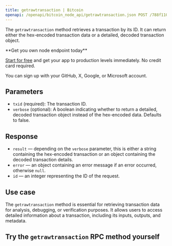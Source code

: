 ---
title: getrawtransaction | Bitcoin
openapi: /openapi/bitcoin_node_api/getrawtransaction.json POST /788f110831fe13808302bd79796d55e8
---

The `getrawtransaction` method retrieves a transaction by its ID. It can return either the hex-encoded transaction data or a detailed, decoded transaction object.

<Check>
**Get you own node endpoint today**

[Start for free](https://console.chainstack.com/) and get your app to production levels immediately. No credit card required.

You can sign up with your GitHub, X, Google, or Microsoft account.
</Check>


## Parameters

* `txid` (required): The transaction ID.
* `verbose` (optional): A boolean indicating whether to return a detailed, decoded transaction object instead of the hex-encoded data. Defaults to false.

## Response

* `result` — depending on the `verbose` parameter, this is either a string containing the hex-encoded transaction or an object containing the decoded transaction details.
* `error` — an object containing an error message if an error occurred, otherwise `null`.
* `id` — an integer representing the ID of the request.

## Use case

The `getrawtransaction` method is essential for retrieving transaction data for analysis, debugging, or verification purposes. It allows users to access detailed information about a transaction, including its inputs, outputs, and metadata.

## Try the `getrawtransaction` RPC method yourself